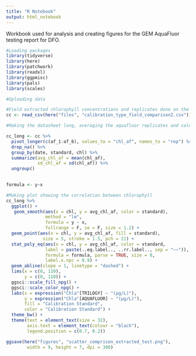 ```yaml
---
title: "R Notebook"
output: html_notebook
---
```


Workbook used for analysis and creating figures for the GEM AquaFluor testing report for DFO.

```r
#Loading packages
library(tidyverse)
library(here)
library(patchwork)
library(readxl)
library(ggpmisc)
library(pals)
library(scales)
```

```r
#Uploading data

#Field extracted chlorophyll concentrations and replicates done on the aquafluor
cc <- read_csv(here("files", "calibration_type_field_comparison2.csv"))

```

```r
#Making the datasheet long, averaging the aquafluor replicates and calculating the standard deviation and eliminating unused columns

cc_long <- cc %>% 
  pivot_longer(c(af_1:af_6), values_to = "chl_af", names_to = "rep") %>% 
  drop_na() %>% 
  group_by(date, standard, chl) %>%
  summarize(avg_chl_af = mean(chl_af),
            sd_chl_af = sd(chl_af)) %>% 
  ungroup()
  
```

```r
formula <- y~x

#Making plot showing the correlation between chlorophyll 
cc_long %>% 
  ggplot() +
   geom_smooth(aes(x = chl, y = avg_chl_af, color = standard),
               method = "lm",
               formula = y ~ x,
               fullrange = F, se = F, size = 1.2) +
  geom_point(aes(x = chl, y = avg_chl_af, fill = standard),
              size = 5, stroke = 1.5, pch = 21) +
  stat_poly_eq(aes(x = chl, y = avg_chl_af, color = standard,
               label = paste(..eq.label.., ..rr.label.., sep = "~~")),
               formula = formula, parse = TRUE, size = 8,
               label.x.npc = 0.9) +
  geom_abline(slope = 1, linetype = "dashed") +
  lims(x = c(0, 110),
       y = c(0, 110)) +
  ggsci::scale_fill_npg() +
  ggsci::scale_color_npg() +
  labs(x = expression("Chla"[TRILOGY] ~ "(µg/L)"),
       y = expression("Chla"[AQUAFLUOR] ~ "(µg/L)"),
       fill = "Calibration Standard",
       color = "Calibration Standard") +
  theme_bw() +
  theme(text = element_text(size = 32),
        axis.text = element_text(colour = "black"),
        legend.position = c(0.7, 0.2))

ggsave(here("figures", "scatter_comprison_extracted_test.png"),
        width = 9, height = 7, dpi = 300)
```

